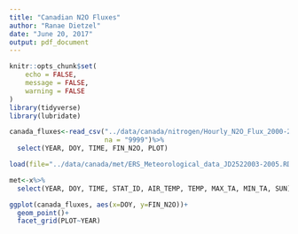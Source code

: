 ```yaml
---
title: "Canadian N2O Fluxes"
author: "Ranae Dietzel"
date: "June 20, 2017"
output: pdf_document
---
```


```r
knitr::opts_chunk$set(
	echo = FALSE,
	message = FALSE,
	warning = FALSE
)
library(tidyverse)
library(lubridate)
```  

```r
canada_fluxes<-read_csv("../data/canada/nitrogen/Hourly_N2O_Flux_2000-2005.csv",
                        na = "9999")%>%
  select(YEAR, DOY, TIME, FIN_N2O, PLOT)

load(file="../data/canada/met/ERS_Meteorological_data_JD2522003-2005.RData")

met<-x%>%
  select(YEAR, DOY, TIME, STAT_ID, AIR_TEMP, TEMP, MAX_TA, MIN_TA, SUN)
```  

```r
ggplot(canada_fluxes, aes(x=DOY, y=FIN_N2O))+
  geom_point()+
  facet_grid(PLOT~YEAR)
```

